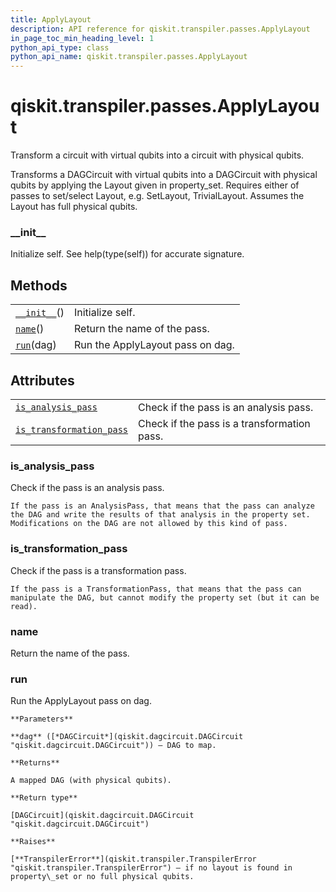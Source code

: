 ```yaml
---
title: ApplyLayout
description: API reference for qiskit.transpiler.passes.ApplyLayout
in_page_toc_min_heading_level: 1
python_api_type: class
python_api_name: qiskit.transpiler.passes.ApplyLayout
---
```


# qiskit.transpiler.passes.ApplyLayout

<Class id="qiskit.transpiler.passes.ApplyLayout" isDedicatedPage={true} github="https://github.com/qiskit/qiskit/tree/stable/0.17/qiskit/transpiler/passes/layout/apply_layout.py" signature="ApplyLayout(*args, **kwargs)" modifiers="class">
  Transform a circuit with virtual qubits into a circuit with physical qubits.

  Transforms a DAGCircuit with virtual qubits into a DAGCircuit with physical qubits by applying the Layout given in property\_set. Requires either of passes to set/select Layout, e.g. SetLayout, TrivialLayout. Assumes the Layout has full physical qubits.

  ### \_\_init\_\_

  <Function id="qiskit.transpiler.passes.ApplyLayout.__init__" signature="__init__()">
    Initialize self. See help(type(self)) for accurate signature.
  </Function>

  ## Methods

  |                                                                                                                |                                  |
  | -------------------------------------------------------------------------------------------------------------- | -------------------------------- |
  | [`__init__`](#qiskit.transpiler.passes.ApplyLayout.__init__ "qiskit.transpiler.passes.ApplyLayout.__init__")() | Initialize self.                 |
  | [`name`](#qiskit.transpiler.passes.ApplyLayout.name "qiskit.transpiler.passes.ApplyLayout.name")()             | Return the name of the pass.     |
  | [`run`](#qiskit.transpiler.passes.ApplyLayout.run "qiskit.transpiler.passes.ApplyLayout.run")(dag)             | Run the ApplyLayout pass on dag. |

  ## Attributes

  |                                                                                                                                                        |                                             |
  | ------------------------------------------------------------------------------------------------------------------------------------------------------ | ------------------------------------------- |
  | [`is_analysis_pass`](#qiskit.transpiler.passes.ApplyLayout.is_analysis_pass "qiskit.transpiler.passes.ApplyLayout.is_analysis_pass")                   | Check if the pass is an analysis pass.      |
  | [`is_transformation_pass`](#qiskit.transpiler.passes.ApplyLayout.is_transformation_pass "qiskit.transpiler.passes.ApplyLayout.is_transformation_pass") | Check if the pass is a transformation pass. |

  ### is\_analysis\_pass

  <Function id="qiskit.transpiler.passes.ApplyLayout.is_analysis_pass" signature="is_analysis_pass" modifiers="property">
    Check if the pass is an analysis pass.

    If the pass is an AnalysisPass, that means that the pass can analyze the DAG and write the results of that analysis in the property set. Modifications on the DAG are not allowed by this kind of pass.
  </Function>

  ### is\_transformation\_pass

  <Function id="qiskit.transpiler.passes.ApplyLayout.is_transformation_pass" signature="is_transformation_pass" modifiers="property">
    Check if the pass is a transformation pass.

    If the pass is a TransformationPass, that means that the pass can manipulate the DAG, but cannot modify the property set (but it can be read).
  </Function>

  ### name

  <Function id="qiskit.transpiler.passes.ApplyLayout.name" signature="name()">
    Return the name of the pass.
  </Function>

  ### run

  <Function id="qiskit.transpiler.passes.ApplyLayout.run" signature="run(dag)">
    Run the ApplyLayout pass on dag.

    **Parameters**

    **dag** ([*DAGCircuit*](qiskit.dagcircuit.DAGCircuit "qiskit.dagcircuit.DAGCircuit")) – DAG to map.

    **Returns**

    A mapped DAG (with physical qubits).

    **Return type**

    [DAGCircuit](qiskit.dagcircuit.DAGCircuit "qiskit.dagcircuit.DAGCircuit")

    **Raises**

    [**TranspilerError**](qiskit.transpiler.TranspilerError "qiskit.transpiler.TranspilerError") – if no layout is found in property\_set or no full physical qubits.
  </Function>
</Class>

